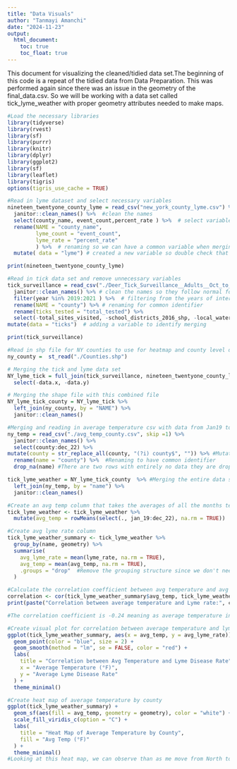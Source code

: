 ```yaml
---
title: "Data Visuals"
author: "Tanmayi Amanchi"
date: "2024-11-23"
output: 
  html_document:
    toc: true
    toc_float: true
---
```


This document for visualizing the cleaned/tidied data set.The beginning of this code is a repeat of the tidied data from Data Preparation. This was performed again since there was an issue in the geometry  of the final_data.csv. So we will be working with a data set called tick_lyme_weather with proper geometry attributes needed to make maps.
```r
#Load the necessary libraries 
library(tidyverse)
library(rvest)
library(sf)
library(purrr)
library(knitr)
library(dplyr)
library(ggplot2)
library(sf)
library(leaflet)
library(tigris)
options(tigris_use_cache = TRUE)
``` 

```r
#Read in lyme dataset and select necessary variables
nineteen_twentyone_county_lyme = read_csv("new_york_county_lyme.csv") %>%  #read in the NYC lyme data
  janitor::clean_names() %>%  #clean the names 
  select(county_name, event_count,percent_rate ) %>%  # select variables of interest 
  rename(NAME = "county_name", 
         lyme_count = "event_count",
         lyme_rate = "percent_rate"
         ) %>%  # renaming so we can have a common variable when merging 
  mutate( data = "lyme") # created a new variable so double check that merging was accurate

print(nineteen_twentyone_county_lyme)

```

```r
#Read in tick data set and remove unnecessary variables 
tick_surveillance = read_csv("./Deer_Tick_Surveillance__Adults__Oct_to_Dec__excluding_Powassan_virus__Beginning_2008_20241116.csv") %>% 
  janitor::clean_names() %>% # clean the names so they follow normal form 
  filter(year %in% 2019:2021 ) %>%  # filtering from the years of interest that are based from the lyme disease data 
  rename(NAME = "county") %>% # renaming for common identifier
  rename(ticks_tested = "total_tested") %>% 
  select(-total_sites_visited, -school_districts_2016_shp, -local_waterfront_revitalization_program_lwrp_communities, -new_york_zip_codes, -counties, -nys_senate_districts, -a_phagocytophilum_percent, -b_microti_percent, -b_miyamotoi_percent) %>%  # selecting and removing variables of interest , 
mutate(data = "ticks")  # adding a variable to identify merging 

print(tick_surveillance)
```

```r
#Read in shp file for NY counties to use for heatmap and county level data
ny_county =  st_read("./Counties.shp")  
```

```r
# Merging the tick and lyme data set  
NY_lyme_tick = full_join(tick_surveillance, nineteen_twentyone_county_lyme, by = "NAME") %>% 
  select(-data.x, -data.y)

# Merging the shape file with this combined file
NY_lyme_tick_county = NY_lyme_tick %>%
  left_join(ny_county, by = "NAME") %>% 
  janitor::clean_names() 
```

```r
#Merging and reading in average temperature csv with data from Jan19 to Dec22
ny_temp = read_csv("./avg_temp_county.csv", skip =1) %>% 
  janitor::clean_names() %>% 
  select(county:dec_22) %>% 
mutate(county = str_replace_all(county, "(?i) county$", "")) %>% #Mutated to remove the suffix county so that the data can be merged and have common identifier
  rename(name = "county") %>%  #Renaming to have common identifier 
  drop_na(name) #There are two rows with entirely no data they are dropped 

tick_lyme_weather = NY_lyme_tick_county  %>% #Merging the entire data set with avg weather 
  left_join(ny_temp, by = "name") %>% 
  janitor::clean_names() 
```

```r
#Create an avg temp column that takes the averages of all the months temperature values by county 
tick_lyme_weather <- tick_lyme_weather %>%
  mutate(avg_temp = rowMeans(select(., jan_19:dec_22), na.rm = TRUE))
```

```r
#Create avg lyme rate column
tick_lyme_weather_summary <- tick_lyme_weather %>%
  group_by(name, geometry) %>%
  summarise(
    avg_lyme_rate = mean(lyme_rate, na.rm = TRUE),
    avg_temp = mean(avg_temp, na.rm = TRUE),
    .groups = "drop"  #Remove the grouping structure since we don't need it in the final result
  )
```

```r
#Calculate the correlation coefficient between avg temperature and avg lyme rate
correlation <- cor(tick_lyme_weather_summary$avg_temp, tick_lyme_weather_summary$avg_lyme_rate, use = "complete.obs")
print(paste("Correlation between average temperature and Lyme rate:", correlation))

#The correlation coefficient is -0.24 meaning as average temperature increases, there is a slight tendency for the average Lyme rate to decrease, and vice versa. However, the weak magnitude implies that this pattern is not very pronounced
```

```r
#Create visual plot for correlation between average temperature and lyme disease rate
ggplot(tick_lyme_weather_summary, aes(x = avg_temp, y = avg_lyme_rate)) +
  geom_point(color = "blue", size = 2) +
  geom_smooth(method = "lm", se = FALSE, color = "red") +
  labs(
    title = "Correlation between Avg Temperature and Lyme Disease Rate",
    x = "Average Temperature (°F)",
    y = "Average Lyme Disease Rate"
  ) +
  theme_minimal()
```

```r
#Create heat map of average temperature by county
ggplot(tick_lyme_weather_summary) +
  geom_sf(aes(fill = avg_temp, geometry = geometry), color = "white") +
  scale_fill_viridis_c(option = "C") +
  labs(
    title = "Heat Map of Average Temperature by County",
    fill = "Avg Temp (°F)"
  ) +
  theme_minimal()
#Looking at this heat map, we can observe than as me move from North to South, the temperatures increase around 12 degrees. The avg temp for most counties ranges between 46 to 52 degrees.
```
